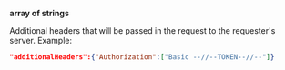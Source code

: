 **array of strings**

Additional headers that will be passed in the request to the requester's server. Example:

```json
"additionalHeaders":{"Authorization":["Basic --//--TOKEN--//--"]}
```